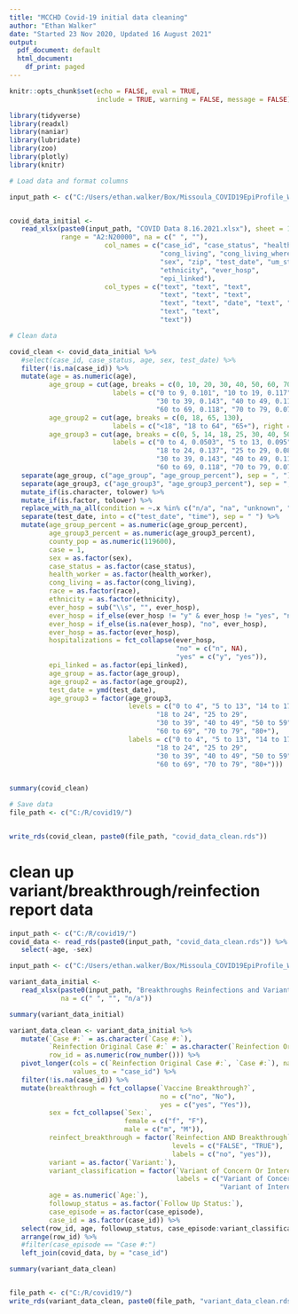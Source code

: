 ```yaml
---
title: "MCCHD Covid-19 initial data cleaning"
author: "Ethan Walker"
date: "Started 23 Nov 2020, Updated 16 August 2021"
output:
  pdf_document: default
  html_document:
    df_print: paged
---
```


```r
knitr::opts_chunk$set(echo = FALSE, eval = TRUE, 
                      include = TRUE, warning = FALSE, message = FALSE)
```

```r
library(tidyverse)
library(readxl)
library(naniar)
library(lubridate)
library(zoo)
library(plotly)
library(knitr)
```


```r
# Load data and format columns

input_path <- c("C:/Users/ethan.walker/Box/Missoula_COVID19EpiProfile_Working/")


covid_data_initial <- 
   read_xlsx(paste0(input_path, "COVID Data 8.16.2021.xlsx"), sheet = 1,
             range = "A2:N20000", na = c(" ", ""),
                        col_names = c("case_id", "case_status", "health_worker", 
                                      "cong_living", "cong_living_where", "age", 
                                      "sex", "zip", "test_date", "um_student", "race", 
                                      "ethnicity", "ever_hosp", 
                                      "epi_linked"),
                        col_types = c("text", "text", "text", 
                                      "text", "text", "text",
                                      "text", "text", "date", "text", "text",
                                      "text", "text", 
                                      "text"))
```


```r
# Clean data

covid_clean <- covid_data_initial %>% 
   #select(case_id, case_status, age, sex, test_date) %>% 
   filter(!is.na(case_id)) %>% 
   mutate(age = as.numeric(age),
          age_group = cut(age, breaks = c(0, 10, 20, 30, 40, 50, 60, 70, 80, 130),
                          labels = c("0 to 9, 0.101", "10 to 19, 0.117", "20 to 29, 0.191", 
                                     "30 to 39, 0.143", "40 to 49, 0.115", "50 to 59, 0.112", 
                                     "60 to 69, 0.118", "70 to 79, 0.072", "80+, 0.032"), right = FALSE),
          age_group2 = cut(age, breaks = c(0, 18, 65, 130),
                          labels = c("<18", "18 to 64", "65+"), right = FALSE),
          age_group3 = cut(age, breaks = c(0, 5, 14, 18, 25, 30, 40, 50, 60, 70, 80, 130),
                          labels = c("0 to 4, 0.0503", "5 to 13, 0.095", "14 to 17, 0.0405", 
                                     "18 to 24, 0.137", "25 to 29, 0.086", 
                                     "30 to 39, 0.143", "40 to 49, 0.115", "50 to 59, 0.112", 
                                     "60 to 69, 0.118", "70 to 79, 0.072", "80+, 0.032"), right = FALSE)) %>% 
   separate(age_group, c("age_group", "age_group_percent"), sep = ", ") %>% 
   separate(age_group3, c("age_group3", "age_group3_percent"), sep = ", ") %>% 
   mutate_if(is.character, tolower) %>% 
   mutate_if(is.factor, tolower) %>% 
   replace_with_na_all(condition = ~.x %in% c("n/a", "na", "unknown", "unkown")) %>% 
   separate(test_date, into = c("test_date", "time"), sep = " ") %>% 
   mutate(age_group_percent = as.numeric(age_group_percent),
          age_group3_percent = as.numeric(age_group3_percent),
          county_pop = as.numeric(119600),
          case = 1,
          sex = as.factor(sex),
          case_status = as.factor(case_status),
          health_worker = as.factor(health_worker),
          cong_living = as.factor(cong_living),
          race = as.factor(race),
          ethnicity = as.factor(ethnicity),
          ever_hosp = sub("\\s", "", ever_hosp),
          ever_hosp = if_else(ever_hosp != "y" & ever_hosp != "yes", "no", ever_hosp),
          ever_hosp = if_else(is.na(ever_hosp), "no", ever_hosp),
          ever_hosp = as.factor(ever_hosp),
          hospitalizations = fct_collapse(ever_hosp,
                                          "no" = c("n", NA),
                                          "yes" = c("y", "yes")),
          epi_linked = as.factor(epi_linked),
          age_group = as.factor(age_group),
          age_group2 = as.factor(age_group2),
          test_date = ymd(test_date),
          age_group3 = factor(age_group3,
                              levels = c("0 to 4", "5 to 13", "14 to 17", 
                                     "18 to 24", "25 to 29", 
                                     "30 to 39", "40 to 49", "50 to 59", 
                                     "60 to 69", "70 to 79", "80+"),
                              labels = c("0 to 4", "5 to 13", "14 to 17", 
                                     "18 to 24", "25 to 29", 
                                     "30 to 39", "40 to 49", "50 to 59", 
                                     "60 to 69", "70 to 79", "80+"))) 
   

summary(covid_clean)
```

```r
# Save data
file_path <- c("C:/R/covid19/")


write_rds(covid_clean, paste0(file_path, "covid_data_clean.rds"))
```

# clean up variant/breakthrough/reinfection report data
```r
input_path <- c("C:/R/covid19/")
covid_data <- read_rds(paste0(input_path, "covid_data_clean.rds")) %>% 
   select(-age, -sex)

input_path <- c("C:/Users/ethan.walker/Box/Missoula_COVID19EpiProfile_Working/")

variant_data_initial <- 
   read_xlsx(paste0(input_path, "Breakthroughs Reinfections and Variants 8.12.2021.xlsx"), sheet = 1, 
             na = c(" ", "", "n/a")) 

summary(variant_data_initial)

variant_data_clean <- variant_data_initial %>% 
   mutate(`Case #:` = as.character(`Case #:`),
          `Reinfection Original Case #:` = as.character(`Reinfection Original Case #:`),
          row_id = as.numeric(row_number())) %>% 
   pivot_longer(cols = c(`Reinfection Original Case #:`, `Case #:`), names_to = "case_episode", 
                values_to = "case_id") %>% 
   filter(!is.na(case_id)) %>% 
   mutate(breakthrough = fct_collapse(`Vaccine Breakthrough?`,
                                      no = c("no", "No"),
                                      yes = c("yes", "Yes")),
          sex = fct_collapse(`Sex:`,
                             female = c("f", "F"),
                             male = c("m", "M")),
          reinfect_breakthrough = factor(`Reinfection AND Breakthrough`,
                                         levels = c("FALSE", "TRUE"),
                                         labels = c("no", "yes")),
          variant = as.factor(`Variant:`),
          variant_classification = factor(`Variant of Concern Or Interest?`,
                                          labels = c("Variant of Concern",
                                                     "Variant of Interest")),
          age = as.numeric(`Age:`),
          followup_status = as.factor(`Follow Up Status:`),
          case_episode = as.factor(case_episode),
          case_id = as.factor(case_id)) %>% 
   select(row_id, age, followup_status, case_episode:variant_classification) %>% 
   arrange(row_id) %>% 
   #filter(case_episode == "Case #:")
   left_join(covid_data, by = "case_id")

summary(variant_data_clean)


file_path <- c("C:/R/covid19/")
write_rds(variant_data_clean, paste0(file_path, "variant_data_clean.rds"))
```

